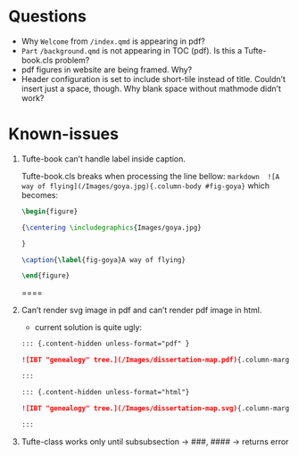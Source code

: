 # Questions

- Why `Welcome` from  `/index.qmd` is appearing in pdf?
- `Part` `/background.qmd` is not appearing in TOC (pdf).  Is this a Tufte-book.cls problem?
- pdf figures in website are being framed. Why? 
- Header configuration is set to include short-tile instead of title.  Couldn't insert just a space, though.  Why blank space without mathmode didn't work?


# Known-issues

1. Tufte-book can't handle label inside caption.

    Tufte-book.cls breaks when processing the line bellow:
    ```markdown
    ![A way of flying](/Images/goya.jpg){.column-body #fig-goya}
    ```
    which becomes:

    ```tex
    \begin{figure}

    {\centering \includegraphics{Images/goya.jpg}

    }

    \caption{\label{fig-goya}A way of flying}

    \end{figure}
    ```
    ====


 2. Can't render svg image in pdf and can't render pdf image in html.
    - current solution is quite ugly: 

    ```markdown
    ::: {.content-hidden unless-format="pdf" }

    ![IBT "genealogy" tree.](/Images/dissertation-map.pdf){.column-margin width=90%}

    :::

    ::: {.content-hidden unless-format="html"}

    ![IBT "genealogy" tree.](/Images/dissertation-map.svg){.column-margin width=90%}

    :::

    ```

3. Tufte-class works only until subsubsection -> ###, #### -> returns error

